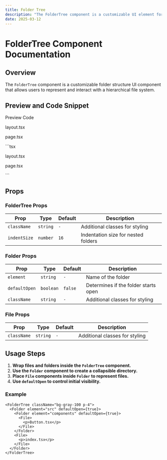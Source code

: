 ```yaml
---
title: Folder Tree
description: "The FolderTree component is a customizable UI element for displaying and interacting with hierarchical file systems. Ideal for applications needing folder structures, it allows users to create collapsible directories and organize files with ease."
date: 2025-03-12
---
```


# FolderTree Component Documentation

## Overview
The `FolderTree` component is a customizable folder structure UI component that allows users to represent and interact with a hierarchical file system.

## Preview and Code Snippet

<Tabs defaultValue="preview" size="sm" className="w-full">
  <TabsList className="grid w-full md:w-[30%] grid-cols-2">
    <Tab value="preview">Preview</Tab>
    <Tab value="code">Code</Tab>
  </TabsList>
  <TabsContent value="preview">
    <Preview >
    <FolderTree className="overflow-hidden bg-background p-2">
  <Folder element="src" defaultOpen={true}>
    <Folder element="app" defaultOpen={true}>
      <File>
        <p>layout.tsx</p>
      </File>
      <File>
        <p>page.tsx</p>
      </File>
    </Folder>
  </Folder>
</FolderTree>
    </Preview>
  </TabsContent>
  <TabsContent value="code">
  ```tsx
<FolderTree className="overflow-hidden bg-background p-2">
  <Folder element="src" defaultOpen={true}>
    <Folder element="app" defaultOpen={true}>
      <File>
        <p>layout.tsx</p>
      </File>
      <File>
        <p>page.tsx</p>
      </File>
    </Folder>
  </Folder>
</FolderTree>
```
  </TabsContent>
</Tabs>

## Props
### FolderTree Props
| Prop       | Type      | Default | Description |
|------------|----------|---------|-------------|
| `className` | `string` | `-` | Additional classes for styling |
| `indentSize` | `number` | `16` | Indentation size for nested folders |

### Folder Props
| Prop        | Type      | Default  | Description |
|-------------|----------|----------|-------------|
| `element`   | `string`  | `-` | Name of the folder |
| `defaultOpen` | `boolean` | `false` | Determines if the folder starts open |
| `className` | `string` | `-` | Additional classes for styling |

### File Props
| Prop       | Type     | Default | Description |
|------------|---------|---------|-------------|
| `className` | `string` | `-` | Additional classes for styling |

## Usage Steps
1. **Wrap files and folders inside the `FolderTree` component.**
2. **Use the `Folder` component to create a collapsible directory.**
3. **Place `File` components inside `Folder` to represent files.**
4. **Use `defaultOpen` to control initial visibility.**

### Example
```tsx
<FolderTree className="bg-gray-100 p-4">
  <Folder element="src" defaultOpen={true}>
    <Folder element="components" defaultOpen={true}>
      <File>
        <p>Button.tsx</p>
      </File>
    </Folder>
    <File>
      <p>index.tsx</p>
    </File>
  </Folder>
</FolderTree>
```

